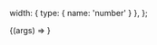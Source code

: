 
<Meta title="Components/Image" component={Image} />

  width: { type: { name: 'number' } },
};

<Canvas>
  <Story
    args={{
      src:
        'https://images.unsplash.com/photo-1605460504109-f347ec557483?ixlib=rb-1.2.1&ixid=eyJhcHBfaWQiOjEyMDd9&auto=format&fit=crop&w=1650&q=80',
    }}
    argTypes={commonArgTypes}
    name="Default"
  >
    {(args) => <Image {...args} />}
  </Story>
</Canvas>

<ArgsTable story="Default" />
